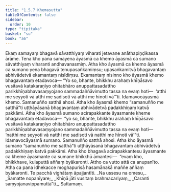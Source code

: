 ```yaml
---
title: "1.5.7 Khemasutta"
tableOfContents: false
sidebar:
  order: 10
type: "tipitaka"
basket: "su"
book: "a6"
---
```



<DynamicBreadcrumb />

<Division number="49" book="a6" bookNo="16" page="315">

<Paragraph number="369" book="a6">
Ekaṃ samayaṃ bhagavā sāvatthiyaṃ viharati jetavane anāthapiṇḍikassa ārāme. Tena kho pana samayena āyasmā ca khemo āyasmā ca sumano sāvatthiyaṃ viharanti andhavanasmiṃ. Atha kho āyasmā ca khemo āyasmā ca sumano yena bhagavā tenupasaṅkamiṃsu; upasaṅkamitvā bhagavantaṃ abhivādetvā ekamantaṃ nisīdiṃsu. Ekamantaṃ nisinno kho āyasmā khemo bhagavantaṃ etadavoca—
</Paragraph>

<Paragraph number="370" book="a6">
“Yo so, bhante, bhikkhu arahaṃ khīṇāsavo vusitavā katakaraṇīyo ohitabhāro anuppattasadattho parikkhīṇabhavasaṃyojano sammadaññāvimutto tassa na evaṃ hoti—  ‘atthi me seyyoti vā atthi me sadisoti vā atthi me hīnoti vā’”ti. Idamavocāyasmā khemo. Samanuñño satthā ahosi. Atha kho āyasmā khemo “samanuñño me satthā”ti uṭṭhāyāsanā bhagavantaṃ abhivādetvā padakkhiṇaṃ katvā pakkāmi.
</Paragraph>

<Paragraph number="371" book="a6">
Atha kho āyasmā sumano acirapakkante āyasmante kheme bhagavantaṃ etadavoca—  “yo so, bhante, bhikkhu arahaṃ khīṇāsavo vusitavā katakaraṇīyo ohitabhāro anuppattasadattho parikkhīṇabhavasaṃyojano sammadaññāvimutto tassa na evaṃ hoti—  ‘natthi me seyyoti vā natthi me sadisoti vā natthi me hīnoti vā’”ti. Idamavocāyasmā sumano. Samanuñño satthā ahosi. Atha kho āyasmā sumano “samanuñño me satthā”ti uṭṭhāyāsanā bhagavantaṃ abhivādetvā padakkhiṇaṃ katvā pakkāmi.
</Paragraph>

<Paragraph number="372" book="a6">
Atha kho bhagavā acirapakkantesu āyasmante ca kheme āyasmante ca sumane bhikkhū āmantesi—  “evaṃ kho, bhikkhave, kulaputtā aññaṃ byākaronti. Attho ca vutto attā ca anupanīto. Atha ca pana idhekacce moghapurisā hasamānakā maññe aññaṃ byākaronti. Te pacchā vighātaṃ āpajjantīti.
</Paragraph>

<Paragraph number="373" type="verses" book="a6">
_Na ussesu na omesu,_  
_Samatte nopanīyare;_  
_Khīṇā jāti vusitaṃ brahmacariyaṃ,_  
_Caranti saṃyojanavippamuttā”ti._  


</Paragraph>
</Division>

<Paragraph number="374" type="center" book="a6">
Sattamaṃ.
</Paragraph>